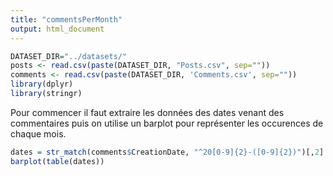 ```yaml
---
title: "commentsPerMonth"
output: html_document
---
```


```r
DATASET_DIR="../datasets/"
posts <- read.csv(paste(DATASET_DIR, "Posts.csv", sep=""))
comments <- read.csv(paste(DATASET_DIR, 'Comments.csv', sep=""))
library(dplyr)
library(stringr)
```

Pour commencer il faut extraire les données des dates venant des commentaires puis on utilise un barplot pour représenter les occurences de chaque mois.

```r
dates = str_match(comments$CreationDate, "^20[0-9]{2}-([0-9]{2})")[,2]
barplot(table(dates))
```